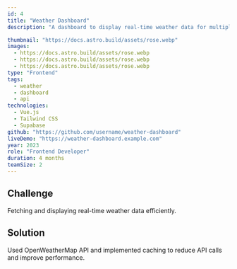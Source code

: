 ```yaml
---
id: 4
title: "Weather Dashboard"
description: "A dashboard to display real-time weather data for multiple cities."

thumbnail: "https://docs.astro.build/assets/rose.webp"
images:
  - https://docs.astro.build/assets/rose.webp
  - https://docs.astro.build/assets/rose.webp
  - https://docs.astro.build/assets/rose.webp
type: "Frontend"
tags:
  - weather
  - dashboard
  - api
technologies:
  - Vue.js
  - Tailwind CSS
  - Supabase
github: "https://github.com/username/weather-dashboard"
liveDemo: "https://weather-dashboard.example.com"
year: 2023
role: "Frontend Developer"
duration: 4 months
teamSize: 2
---
```


## Challenge

Fetching and displaying real-time weather data efficiently.

## Solution

Used OpenWeatherMap API and implemented caching to reduce API calls and improve performance.
